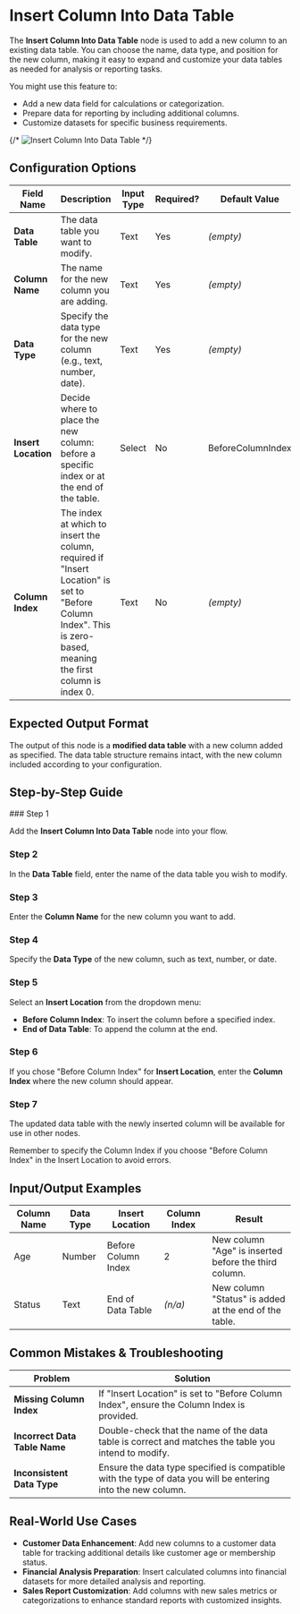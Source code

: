 
# Insert Column Into Data Table

The **Insert Column Into Data Table** node is used to add a new column to an existing data table. You can choose the name, data type, and position for the new column, making it easy to expand and customize your data tables as needed for analysis or reporting tasks.

You might use this feature to:

- Add a new data field for calculations or categorization.
- Prepare data for reporting by including additional columns.
- Customize datasets for specific business requirements.

{/* ![Insert Column Into Data Table](./insert-column-into-data-table.png) */}

## Configuration Options

| Field Name          | Description                                                                                                                                                      | Input Type | Required? | Default Value     |
| ------------------- | ---------------------------------------------------------------------------------------------------------------------------------------------------------------- | ---------- | --------- | ----------------- |
| **Data Table**      | The data table you want to modify.                                                                                                                               | Text       | Yes       | _(empty)_         |
| **Column Name**     | The name for the new column you are adding.                                                                                                                      | Text       | Yes       | _(empty)_         |
| **Data Type**       | Specify the data type for the new column (e.g., text, number, date).                                                                                             | Text       | Yes       | _(empty)_         |
| **Insert Location** | Decide where to place the new column: before a specific index or at the end of the table.                                                                        | Select     | No        | BeforeColumnIndex |
| **Column Index**    | The index at which to insert the column, required if "Insert Location" is set to "Before Column Index". This is zero-based, meaning the first column is index 0. | Text       | No        | _(empty)_         |

## Expected Output Format

The output of this node is a **modified data table** with a new column added as specified. The data table structure remains intact, with the new column included according to your configuration.

## Step-by-Step Guide

<Steps>
### Step 1

Add the **Insert Column Into Data Table** node into your flow.

### Step 2

In the **Data Table** field, enter the name of the data table you wish to modify.

### Step 3

Enter the **Column Name** for the new column you want to add.

### Step 4

Specify the **Data Type** of the new column, such as text, number, or date.

### Step 5

Select an **Insert Location** from the dropdown menu:

- **Before Column Index**: To insert the column before a specified index.
- **End of Data Table**: To append the column at the end.

### Step 6

If you chose "Before Column Index" for **Insert Location**, enter the **Column Index** where the new column should appear.

### Step 7

The updated data table with the newly inserted column will be available for use in other nodes.

</Steps>

<Callout type="info" title="Tip">
  Remember to specify the Column Index if you choose "Before Column Index" in
  the Insert Location to avoid errors.
</Callout>

## Input/Output Examples

| Column Name | Data Type | Insert Location     | Column Index | Result                                                |
| ----------- | --------- | ------------------- | ------------ | ----------------------------------------------------- |
| Age         | Number    | Before Column Index | 2            | New column "Age" is inserted before the third column. |
| Status      | Text      | End of Data Table   | _(n/a)_      | New column "Status" is added at the end of the table. |

## Common Mistakes & Troubleshooting

| Problem                       | Solution                                                                                                     |
| ----------------------------- | ------------------------------------------------------------------------------------------------------------ |
| **Missing Column Index**      | If "Insert Location" is set to "Before Column Index", ensure the Column Index is provided.                   |
| **Incorrect Data Table Name** | Double-check that the name of the data table is correct and matches the table you intend to modify.          |
| **Inconsistent Data Type**    | Ensure the data type specified is compatible with the type of data you will be entering into the new column. |

## Real-World Use Cases

- **Customer Data Enhancement**: Add new columns to a customer data table for tracking additional details like customer age or membership status.
- **Financial Analysis Preparation**: Insert calculated columns into financial datasets for more detailed analysis and reporting.
- **Sales Report Customization**: Add columns with new sales metrics or categorizations to enhance standard reports with customized insights.
